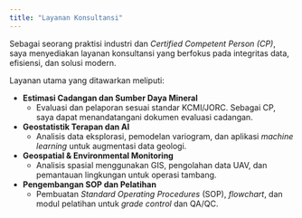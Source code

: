 ```yaml
---
title: "Layanan Konsultansi"
---
```


Sebagai seorang praktisi industri dan *Certified Competent Person (CP)*, saya menyediakan layanan konsultansi yang berfokus pada integritas data, efisiensi, dan solusi modern.

Layanan utama yang ditawarkan meliputi:

* **Estimasi Cadangan dan Sumber Daya Mineral**
    * Evaluasi dan pelaporan sesuai standar KCMI/JORC. Sebagai CP, saya dapat menandatangani dokumen evaluasi cadangan.

* **Geostatistik Terapan dan AI**
    * Analisis data eksplorasi, pemodelan variogram, dan aplikasi *machine learning* untuk augmentasi data geologi.

* **Geospatial & Environmental Monitoring**
    * Analisis spasial menggunakan GIS, pengolahan data UAV, dan pemantauan lingkungan untuk operasi tambang.

* **Pengembangan SOP dan Pelatihan**
    * Pembuatan *Standard Operating Procedures* (SOP), *flowchart*, dan modul pelatihan untuk *grade control* dan QA/QC.